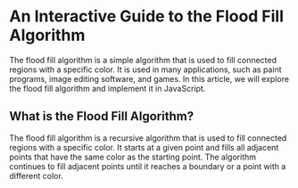 

# An Interactive Guide to the Flood Fill Algorithm

The flood fill algorithm is a simple algorithm that is used to fill connected regions with a specific color. It is used in many applications, such as paint programs, image editing software, and games. In this article, we will explore the flood fill algorithm and implement it in JavaScript.

<FloodFill />

## What is the Flood Fill Algorithm?

The flood fill algorithm is a recursive algorithm that is used to fill connected regions with a specific color. It starts at a given point and fills all adjacent points that have the same color as the starting point. The algorithm continues to fill adjacent points until it reaches a boundary or a point with a different color.
